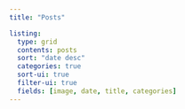 ```yaml
---
title: "Posts"

listing:
  type: grid
  contents: posts
  sort: "date desc"
  categories: true
  sort-ui: true
  filter-ui: true 
  fields: [image, date, title, categories]
---
```

